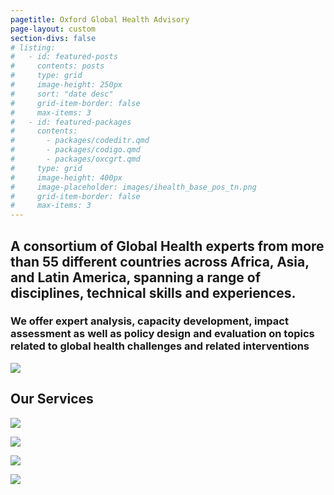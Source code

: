 ```yaml
---
pagetitle: Oxford Global Health Advisory
page-layout: custom
section-divs: false
# listing:
#   - id: featured-posts
#     contents: posts
#     type: grid
#     image-height: 250px
#     sort: "date desc"
#     grid-item-border: false
#     max-items: 3
#   - id: featured-packages
#     contents:
#       - packages/codeditr.qmd
#       - packages/codigo.qmd
#       - packages/oxcgrt.qmd
#     type: grid
#     image-height: 400px
#     image-placeholder: images/ihealth_base_pos_tn.png
#     grid-item-border: false
#     max-items: 3
---
```


::: {.hero-banner}

::: {.content-block}

::: {.hero-text}

# A consortium of Global Health experts from more than 55 different countries across Africa, Asia, and Latin America, spanning a range of disciplines, technical skills and experiences. 

### We offer expert analysis, capacity development, impact assessment as well as policy design and evaluation on topics related to global health challenges and related interventions

<!-- 
::: {.hero-buttons}
[Projects](/projects/){#btn-guide .btn-action .btn .btn-info .btn-lg role="button"}
[Our packages](/packages/){#btn-guide .btn-action .btn .btn-info .btn-lg role="button"} 
[Our mission](/about/){#btn-guide .btn-action .btn .btn-info .btn-lg role="button"}
:::
 -->

:::

::: {.hero-image-right}

![](images/oxgha_icon.png)

:::

:::

:::


::: {.theme-banner}

::: {.info-block}

# Our Services

::: {.grid}

::: {.g-col-3}
![](images/programme_design.png){fig-align="center"}

:::

::: {.g-col-3}
![](images/capacity.png){fig-align="center"}

:::

::: {.g-col-3}
![](images/analytics.png){fig-align="center"}

:::

::: {.g-col-3}
![](images/evaluation.png){fig-align="center"}

:::

:::

:::

:::

<!--
::: {.info-block}

# Latest posts

::: {#featured-posts}
:::

:::


::: {.info-block}

# Our Global Network

:::

```r
#| echo: false
#| message: false
#| warning: false
#| eval: true

## Get and process student country data 
map_data <- function() {
  read.csv(
    file = "https://raw.githubusercontent.com/OxfordIHTM/infohub/refs/heads/main/data-raw/student_country.csv"
  ) |>
    dplyr::mutate(
      lon = jitter(lon, factor = 1.2),
      lat = jitter(lat, factor = 1.2)
    )
}

leaflet::leaflet(height = 600) |>
  mapboxapi::addMapboxTiles(
    style_id = "cjdlr8pvl0xiv2sqvq1evk1pl",
    username = "ernestguevarra",
    options = leaflet::leafletOptions(minZoom = 3)
  ) |>
  leaflet::setView(lng = 20, lat = 0, zoom = 3) |>
  leaflet::addAwesomeMarkers(
    data = map_data(),
    clusterOptions = leaflet::markerClusterOptions(),
    label = ~paste0(
      "Country: ", country, "<br/>"
    ) |>
      lapply(htmltools::HTML),
    labelOptions = leaflet::labelOptions(
      style = list(
        "background-color" = oxthema::get_oxford_colour("sky"),
        padding = "3px 8px"
      ),
      textsize = "12px",
      direction = "auto"
    )
  ) |>
  htmlwidgets::onRender("
    function(el, x) {
      this.on('baselayerchange', function(e) {
        e.layer.bringToBack();
      })
    }
  ")
```

::: {.info-block}

# Featured packages

::: {#featured-packages}
:::

:::

::: {.theme-banner}

::: {.info-block}

# Featured packages

::: {.grid}

::: {.g-col-4}

[![](images/codeditr.png){fig-align="center"}](https://oxford-ihtm.io/codeditr)

**codeditr**: Implementing Cause-of-Death Data Checks Based on the WHO CoDEdit Tool
:::

::: {.g-col-4}
[![](images/codigo.png){fig-align="center"}](https://oxford-ihtm.io/codigo)

**codigo**: Interface to the International Classification of Diseases (ICD) API
:::

::: {.g-col-4}
[![](images/lawsafrica.png){fig-align="center"}](https://oxford-ihtm.io/africalaws)

**africalaws**: Interface to the Laws.Africa API
:::

:::

:::

:::

-->